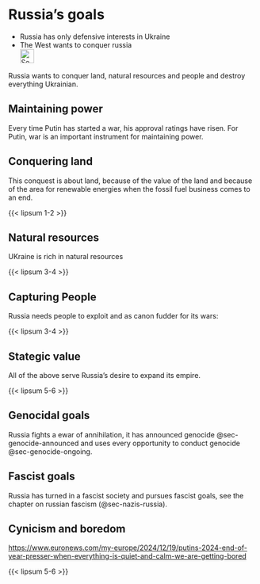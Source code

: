 # Russia's goals {#sec-ruwar-goals}

::: {.callout-caution title="Myth"}
- Russia has only defensive interests in Ukraine
- The West wants to conquer russia
[<br>![Search for topic in EUvsDisinfo](../all_common_img/EUvsDisinfo_400x240.jpg){height=2em}](https://euvsdisinfo.eu/disinformation-cases/?text=Ukraine%20conquer&sort=relevance)
:::

::: {.callout-tip title="Truth"}
Russia wants to conquer land, natural resources and people and destroy everything Ukrainian.
:::

## Maintaining power

Every time Putin has started a war, his approval ratings have risen. For Putin, war is an important instrument for maintaining power.


## Conquering land

This conquest is about land, because of the value of the land and because of the area for renewable energies when the fossil fuel business comes to an end.

{{< lipsum 1-2 >}}


## Natural resources

UKraine is rich in natural resources

{{< lipsum 3-4 >}}


## Capturing People

Russia needs people to exploit and as canon fudder for its wars:

{{< lipsum 3-4 >}}


## Stategic value

All of the above serve Russia's desire to expand its empire. 

{{< lipsum 5-6 >}}


## Genocidal goals

Russia fights a ewar of annihilation, it has announced genocide @sec-genocide-announced and uses every opportunity to conduct genocide @sec-genocide-ongoing.


## Fascist goals

Russia has turned in a fascist society and pursues fascist goals, see the chapter on russian fascism (@sec-nazis-russia).


## Cynicism and boredom

[https://www.euronews.com/my-europe/2024/12/19/putins-2024-end-of-year-presser-when-everything-is-quiet-and-calm-we-are-getting-bored](https://www.euronews.com/my-europe/2024/12/19/putins-2024-end-of-year-presser-when-everything-is-quiet-and-calm-we-are-getting-bored)

{{< lipsum 5-6 >}}

